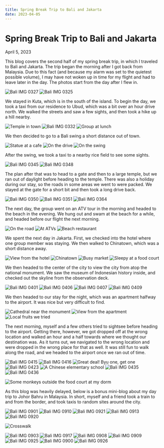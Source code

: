 ```yaml
---
title: Spring Break Trip to Bali and Jakarta
date: 2023-04-05
---
```


# Spring Break Trip to Bali and Jakarta

April 5, 2023

This blog covers the second half of my spring break trip, in which I traveled to Bali 
and Jakarta.  The trip began the morning after I got back from Malaysia.  Due to this 
fact (and because my alarm was set to the quietest possible volume), I may have not 
woken up in time for my flight and had to leave later in the day.  The photos start 
from the day after I flew in.

<Row desc="Downtown Ubud">
  <Img
    src="bali/IMG_0327.JPG"
    alt="Bali IMG 0327"
    caption="" />
  <Img
    src="bali/IMG_0325.JPG"
    alt="Bali IMG 0325"
    caption="" />
</Row>


We stayed in Kuta, which is in the south of the island.  To begin the day, we took a 
taxi from our residence to Ubud, which was a bit over an hour drive north.  We walked 
the streets and saw a few sights, and then took a hike up a hill nearby.

<Row>
  <Img
    src="bali/IMG_0331.JPG"
    alt="Temple in town"
    caption="Temple in town" />
  <Img
    src="bali/IMG_0332.JPG"
    alt="Bali IMG 0332"
    caption="" />
  <Img
    src="bali/IMG_6897.JPG"
    alt="Group at lunch"
    caption="Group at lunch" />
</Row>


We then decided to go to a Bali swing a short distance out of town.

<Row>
  <Img
    src="bali/IMG_0341.JPG"
    alt="Statue at a cafe"
    caption="Statue at a cafe" />
  <Img
    src="bali/IMG_0342.JPG"
    alt="On the drive"
    caption="On the drive" />
  <Img
    src="bali/IMG_6974.JPG"
    alt="On the swing"
    caption="On the swing" />
</Row>

After the swing, we took a taxi to a nearby rice field to see some sights.

<Row desc="Field in question">
  <Img
    src="bali/IMG_0345.JPG"
    alt="Bali IMG 0345"
    caption="" />
  <Img
    src="bali/IMG_0348.JPG"
    alt="Bali IMG 0348"
    caption="" />
</Row>


The plan after that was to head to a gate and then to a large temple, but we ran 
out of daylight before heading to the temple.  There was also a holiday during our 
stay, so the roads in some areas we went to were packed.  We stayed at the gate for 
a short bit and then took a long drive back.

<Row>
  <Img
    src="bali/IMG_0350.JPG"
    alt="Bali IMG 0350"
    caption="" />
  <Img
    src="bali/IMG_0351.JPG"
    alt="Bali IMG 0351"
    caption="" />
  <Img
    src="bali/IMG_0364.JPG"
    alt="Bali IMG 0364"
    caption="" />
</Row>


The next day, the group went on an ATV tour in the morning and headed to the beach 
in the evening.  We hung out and swam at the beach for a while, and headed before our 
flight the next morning.

<Row>
  <Img
    src="bali/IMG_0381.JPG"
    alt="On the road"
    caption="On the road" />
  <Img
    src="bali/IMG_7270.JPG"
    alt="At ATVs"
    caption="At ATVs" />
  <Img
    src="bali/IMG_0384.JPG"
    alt="Beach restaurant"
    caption="Beach restaurant" />
</Row>


We spent the next day in Jakarta.  First, we checked into the hotel where one group 
member was staying.  We then walked to Chinatown, which was a short distance away.

<Row>
  <Img
    src="bali/IMG_0392.JPG"
    alt="View from the hotel"
    caption="View from the hotel" />
  <Img
    src="bali/IMG_0394.JPG"
    alt="Chinatown"
    caption="Chinatown" />
  <Img
    src="bali/IMG_0395.JPG"
    alt="Busy market"
    caption="Busy market" />
  <Img
    src="bali/IMG_0434.JPG"
    alt="Sleepy at a food court"
    caption="Sleepy at a food court" />
</Row>


We then headed to the center of the city to view the city from atop the national 
monument.  We saw the museum of Indonesian history inside, and checked out the skyline 
from the observation deck.

<Row desc="National monument">
  <Img
    src="bali/IMG_0401.JPG"
    alt="Bali IMG 0401"
    caption="" />
  <Img
    src="bali/IMG_0406.JPG"
    alt="Bali IMG 0406"
    caption="" />
  <Img
    src="bali/IMG_0407.JPG"
    alt="Bali IMG 0407"
    caption="" />
  <Img
    src="bali/IMG_0409.JPG"
    alt="Bali IMG 0409"
    caption="" />
</Row>


We then headed to our stay for the night, which was an apartment halfway to the 
airport.  It was nice but very difficult to find.

<Row>
  <Img
    src="bali/IMG_0410.JPG"
    alt="Cathedral near the monument"
    caption="Cathedral near the monument" />
  <Img
    src="bali/IMG_0412.JPG"
    alt="View from the apartment"
    caption="View from the apartment" />
  <Img
    src="bali/IMG_0413.JPG"
    alt="Local fruits we tried"
    caption="Local fruits we tried" />
</Row>


The next morning, myself and a few others tried to sightsee before heading to the 
airport.  Getting there, however, we got dropped off at the wrong location and walked 
an hour and a half towards where we thought our destination was.  As it turns out, we 
navigated to the wrong location and were dropped in the wrong place for that as 
well.  It was still fun to walk along the road, and we headed to the airport once we 
ran out of time.

<Row desc="Views from the apartment in the morning">
  <Img
    src="bali/IMG_0415.JPG"
    alt="Bali IMG 0415"
    caption="" />
  <Img
    src="bali/IMG_0416.JPG"
    alt="Bali IMG 0416"
    caption="" />
</Row>

<Row>
  <Img
    src="bali/IMG_0421.JPG"
    alt="Great deal! Byu one, get one"
    caption="Great deal! Byu one, get one" />
  <Img
    src="bali/IMG_0423.JPG"
    alt="Bali IMG 0423"
    caption="" />
  <Img
    src="bali/IMG_0425.JPG"
    alt="A Chinese elementary school"
    caption="A Chinese elementary school" />
</Row>

<Row desc="Gas station on the way back">
  <Img
    src="bali/IMG_0435.JPG"
    alt="Bali IMG 0435"
    caption="" />
  <Img
    src="bali/IMG_0436.JPG"
    alt="Bali IMG 0436"
    caption="" />
</Row>

![Some monkeys outside the food court at my dorm](bali/IMG_0432.JPG)

As this blog was heavily delayed, below is a bonus mini-blog about my day trip to 
Johor Bahru in Malaysia.  In short, myself and a friend took a train to and from the 
border, and took taxis to random sites around the city.

<Row desc="Buildings">
  <Img
    src="bali/IMG_0901.JPG"
    alt="Bali IMG 0901"
    caption="" />
  <Img
    src="bali/IMG_0910.JPG"
    alt="Bali IMG 0910"
    caption="" />
</Row>

<Row desc="More buildings">
  <Img
    src="bali/IMG_0921.JPG"
    alt="Bali IMG 0921"
    caption="" />
  <Img
    src="bali/IMG_0913.JPG"
    alt="Bali IMG 0913"
    caption="" />
  <Img
    src="bali/IMG_0920.JPG"
    alt="Bali IMG 0920"
    caption="" />
</Row>

![Crosswalk](bali/IMG_0911.JPG)

<Row desc="Inside some malls">
  <Img
    src="bali/IMG_0903.JPG"
    alt="Bali IMG 0903"
    caption="" />
  <Img
    src="bali/IMG_0917.JPG"
    alt="Bali IMG 0917"
    caption="" />
</Row>


<Row desc="High fashion">
  <Img
    src="bali/IMG_0908.JPG"
    alt="Bali IMG 0908"
    caption="" />
  <Img
    src="bali/IMG_0909.JPG"
    alt="Bali IMG 0909"
    caption="" />
</Row>

<Row desc="Madness at the border">
  <Img
    src="bali/IMG_0925.JPG"
    alt="Bali IMG 0925"
    caption="" />
  <Img
    src="bali/IMG_0900.JPG"
    alt="Bali IMG 0900"
    caption="" />
  <Img
    src="bali/IMG_0926.JPG"
    alt="Bali IMG 0926"
    caption="" />
</Row>

